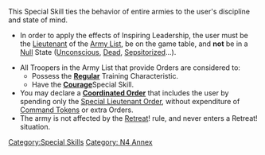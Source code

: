 {{section-special-skills}}


{{n4annex}}
{{n4list}}
This Special Skill ties the behavior of entire armies to the user's discipline and state of mind. 

{{skillbox |black| INSPIRING LEADERSHIP  | AUTOMATIC SKILL }}
{{skill-label | Obligatory }}
{{requirements}}
* In order to apply the effects of Inspiring Leadership, the user must be the [[Lieutenant]] of the [[Army List]], be on the game table, and '''not''' be in a [[Null]] State ([[Unconscious]], [[Dead]], [[Sepsitorized]]...).
{{effects}}
* All Troopers in the Army List that provide Orders are considered to: 
** Possess the '''[[Regular]]''' Training Characteristic. 
** Have the '''[[Courage]] '''Special Skill.
* You may declare a '''[[Coordinated Order]]''' that includes the user by spending only the [[Lieutenant Special Order|Special Lieutenant Order]], without expenditure of [[Command Token]]s or extra Orders. 
* The army is not affected by the [[Retreat! situation|Retreat]]! rule, and never enters a Retreat! situation.


{{n4end}}



[[Category:Special Skills]]
[[Category: N4 Annex]]
